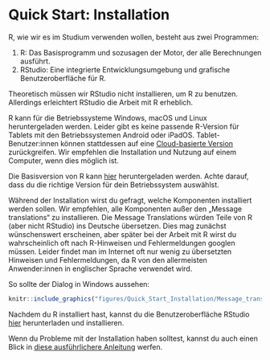 # Quick Start: Installation

R, wie wir es im Studium verwenden wollen, besteht aus zwei Programmen:

1. R: Das Basisprogramm und sozusagen der Motor, der alle Berechnungen ausführt.
2. RStudio: Eine integrierte Entwicklungsumgebung und grafische Benutzeroberfläche für R.

Theoretisch müssen wir RStudio nicht installieren, um R zu benutzen. Allerdings erleichtert RStudio die Arbeit mit R erheblich.

R kann für die Betriebssysteme Windows, macOS und Linux heruntergeladen werden. Leider gibt es keine passende R-Version für Tablets mit den Betriebssystemen Android oder iPadOS. Tablet-Benutzer:innen können stattdessen auf eine [Cloud-basierte Version](https://posit.cloud/) zurückgreifen. Wir empfehlen die Installation und Nutzung auf einem Computer, wenn dies möglich ist.

Die Basisversion von R kann [hier](https://cran.r-project.org/) heruntergeladen werden. Achte darauf, dass du die richtige Version für dein Betriebssystem auswählst.

Während der Installation wirst du gefragt, welche Komponenten installiert werden sollen. Wir empfehlen, alle Komponenten außer den „Message translations“ zu installieren. Die Message Translations würden Teile von R (aber nicht RStudio) ins Deutsche übersetzen. Dies mag zunächst wünschenswert erscheinen, aber später bei der Arbeit mit R wirst du wahrscheinlich oft nach R-Hinweisen und Fehlermeldungen googlen müssen. Leider findet man im Internet oft nur wenig zu übersetzten Hinweisen und Fehlermeldungen, da R von den allermeisten Anwender:innen in englischer Sprache verwendet wird.

So sollte der Dialog in Windows aussehen:


```r
knitr::include_graphics("figures/Quick_Start_Installation/Message_translations.png")
```

Nachdem du R installiert hast, kannst du die Benutzeroberfläche RStudio [hier](https://posit.co/download/rstudio-desktop/) herunterladen und installieren.

Wenn du Probleme mit der Installation haben solltest, kannst du auch einen Blick in [diese ausführlichere Anleitung](Installation.qmd) werfen. 
